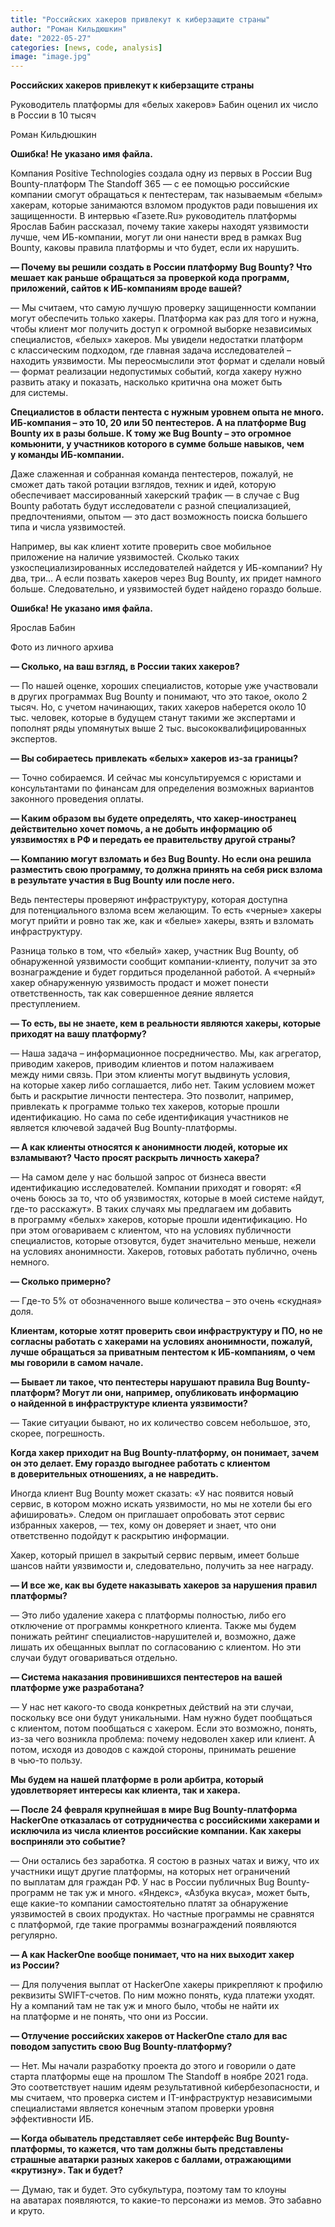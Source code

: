 ```yaml
---
title: "Российских хакеров привлекут к киберзащите страны"
author: "Роман Кильдюшкин"
date: "2022-05-27"
categories: [news, code, analysis]
image: "image.jpg"
---
```


**Российских хакеров привлекут к киберзащите страны**

Руководитель платформы для «белых хакеров» Бабин оценил их число в России в 10 тысяч 

Роман Кильдюшкин

**Ошибка! Не указано имя файла.**

Компания Positive Technologies создала одну из первых в России Bug Bounty-платформ The Standoff 365 --- с ее помощью российские компании смогут обращаться к пентестерам, так называемым «белым» хакерам, которые занимаются взломом продуктов ради повышения их защищенности. В интервью «Газете.Ru» руководитель платформы Ярослав Бабин рассказал, почему такие хакеры находят уязвимости лучше, чем ИБ-компании, могут ли они нанести вред в рамках Bug Bounty, каковы правила платформы и что будет, если их нарушить. 

**--- Почему вы решили создать в России платформу Bug Bounty? Что мешает как раньше обращаться за проверкой кода программ, приложений, сайтов к ИБ-компаниям вроде вашей?**

--- Мы считаем, что самую лучшую проверку защищенности компании могут обеспечить только хакеры. Платформа как раз для того и нужна, чтобы клиент мог получить доступ к огромной выборке независимых специалистов, «белых» хакеров. Мы увидели недостатки платформ с классическим подходом, где главная задача исследователей -- находить уязвимости. Мы переосмыслили этот формат и сделали новый --- формат реализации недопустимых событий, когда хакеру нужно развить атаку и показать, насколько критична она может быть для системы.

**Специалистов в области пентеста с нужным уровнем опыта не много. ИБ-компания -- это 10, 20 или 50 пентестеров. А на платформе Bug Bounty их в разы больше. К тому же Bug Bounty -- это огромное комьюнити, у участников которого в сумме больше навыков, чем у команды ИБ-компании.**

Даже слаженная и собранная команда пентестеров, пожалуй, не сможет дать такой ротации взглядов, техник и идей, которую обеспечивает массированный хакерский трафик --- в случае с Bug Bounty работать будут исследователи с разной специализацией, предпочтениями, опытом --- это даст возможность поиска большего типа и числа уязвимостей.

Например, вы как клиент хотите проверить свое мобильное приложение на наличие уязвимостей. Сколько таких узкоспециализированных исследователей найдется у ИБ-компании? Ну два, три... А если позвать хакеров через Bug Bounty, их придет намного больше. Следовательно, и уязвимостей будет найдено гораздо больше.

**Ошибка! Не указано имя файла.**

Ярослав Бабин

Фото из личного архива

**--- Сколько, на ваш взгляд, в России таких хакеров?**

--- По нашей оценке, хороших специалистов, которые уже участвовали в других программах Bug Bounty и понимают, что это такое, около 2 тысяч. Но, с учетом начинающих, таких хакеров наберется около 10 тыс. человек, которые в будущем станут такими же экспертами и пополнят ряды упомянутых выше 2 тыс. высококвалифицированных экспертов.

**--- Вы собираетесь привлекать «белых» хакеров из-за границы?**

--- Точно собираемся. И сейчас мы консультируемся с юристами и консультантами по финансам для определения возможных вариантов законного проведения оплаты.

**--- Каким образом вы будете определять, что хакер-иностранец действительно хочет помочь, а не добыть информацию об уязвимостях в РФ и передать ее правительству другой страны?**

**--- Компанию могут взломать и без Bug Bounty. Но если она решила разместить свою программу, то должна принять на себя риск взлома в результате участия в Bug Bounty или после него.**

Ведь пентестеры проверяют инфраструктуру, которая доступна для потенциального взлома всем желающим. То есть «черные» хакеры могут прийти и ровно так же, как и «белые» хакеры, взять и взломать инфраструктуру.

Разница только в том, что «белый» хакер, участник Bug Bounty, об обнаруженной уязвимости сообщит компании-клиенту, получит за это вознаграждение и будет гордиться проделанной работой. А «черный» хакер обнаруженную уязвимость продаст и может понести ответственность, так как совершенное деяние является преступлением.

**--- То есть, вы не знаете, кем в реальности являются хакеры, которые приходят на вашу платформу?**

--- Наша задача -- информационное посредничество. Мы, как агрегатор, приводим хакеров, приводим клиентов и потом налаживаем между ними связь. При этом клиенты могут выдвинуть условия, на которые хакер либо соглашается, либо нет. Таким условием может быть и раскрытие личности пентестера. Это позволит, например, привлекать к программе только тех хакеров, которые прошли идентификацию. Но сама по себе идентификация участников не является ключевой задачей Bug Bounty-платформы.

**--- А как клиенты относятся к анонимности людей, которые их взламывают? Часто просят раскрыть личность хакера?**

--- На самом деле у нас большой запрос от бизнеса ввести идентификацию исследователей. Компании приходят и говорят: «Я очень боюсь за то, что об уязвимостях, которые в моей системе найдут, где-то расскажут». В таких случаях мы предлагаем им добавить в программу «белых» хакеров, которые прошли идентификацию. Но при этом оговариваем с клиентом, что на условиях публичности специалистов, которые отзовутся, будет значительно меньше, нежели на условиях анонимности. Хакеров, готовых работать публично, очень немного.

**--- Сколько примерно?**

--- Где-то 5% от обозначенного выше количества -- это очень «скудная» доля.

**Клиентам, которые хотят проверить свои инфраструктуру и ПО, но не согласны работать с хакерами на условиях анонимности, пожалуй, лучше обращаться за приватным пентестом к ИБ-компаниям, о чем мы говорили в самом начале.**

**--- Бывает ли такое, что пентестеры нарушают правила Bug Bounty-платформ? Могут ли они, например, опубликовать информацию о найденной в инфраструктуре клиента уязвимости?**

--- Такие ситуации бывают, но их количество совсем небольшое, это, скорее, погрешность.

**Когда хакер приходит на Bug Bounty-платформу, он понимает, зачем он это делает. Ему гораздо выгоднее работать с клиентом в доверительных отношениях, а не навредить.**

Иногда клиент Bug Bounty может сказать: «У нас появится новый сервис, в котором можно искать уязвимости, но мы не хотели бы его афишировать». Следом он приглашает опробовать этот сервис избранных хакеров, --- тех, кому он доверяет и знает, что они ответственно подойдут к раскрытию информации.

Хакер, который пришел в закрытый сервис первым, имеет больше шансов найти уязвимости и, следовательно, получить за нее награду.

**--- И все же, как вы будете наказывать хакеров за нарушения правил платформы?**

--- Это либо удаление хакера с платформы полностью, либо его отключение от программы конкретного клиента. Также мы будем понижать рейтинг специалистов-нарушителей и, возможно, даже лишать их обещанных выплат по согласованию с клиентом. Но эти случаи будут оговариваться отдельно.

**--- Система наказания провинившихся пентестеров на вашей платформе уже разработана?**

--- У нас нет какого-то свода конкретных действий на эти случаи, поскольку все они будут уникальными. Нам нужно будет пообщаться с клиентом, потом пообщаться с хакером. Если это возможно, понять, из-за чего возникла проблема: почему недоволен хакер или клиент. А потом, исходя из доводов с каждой стороны, принимать решение в чью-то пользу.

**Мы будем на нашей платформе в роли арбитра, который удовлетворяет интересы как клиента, так и хакера.**

**--- После 24 февраля крупнейшая в мире Bug Bounty-платформа HackerOne отказалась от сотрудничества с российскими хакерами и исключила из числа клиентов российские компании. Как хакеры восприняли это событие?**

--- Они остались без заработка. Я состою в разных чатах и вижу, что их участники ищут другие платформы, на которых нет ограничений по выплатам для граждан РФ. У нас в России публичных Bug Bounty-программ не так уж и много. «Яндекс», «Азбука вкуса», может быть, еще какие-то компании самостоятельно платят за обнаружение уязвимостей в своих продуктах. Но частные программы не сравнятся с платформой, где такие программы вознаграждений появляются регулярно.

**--- А как HackerOne вообще понимает, что на них выходит хакер из России?**

--- Для получения выплат от HackerOne хакеры прикрепляют к профилю реквизиты SWIFT-счетов. По ним можно понять, куда платежи уходят. Ну а компаний там не так уж и много было, чтобы не найти их на платформе и не понять, что они из России.

**--- Отлучение российских хакеров от HackerOne стало для вас поводом запустить свою Bug Bounty-платформу?**

--- Нет. Мы начали разработку проекта до этого и говорили о дате старта платформы еще на прошлом The Standoff в ноябре 2021 года. Это соответствует нашим идеям результативной кибербезопасности, и мы считаем, что проверка систем и IT-инфраструктур независимыми специалистами является конечным этапом проверки уровня эффективности ИБ.

**--- Когда обыватель представляет себе интерфейс Bug Bounty-платформы, то кажется, что там должны быть представлены страшные аватарки разных хакеров с баллами, отражающими «крутизну». Так и будет?**

--- Думаю, так и будет. Это субкультура, поэтому там то клоуны на аватарах появляются, то какие-то персонажи из мемов. Это забавно и круто.
